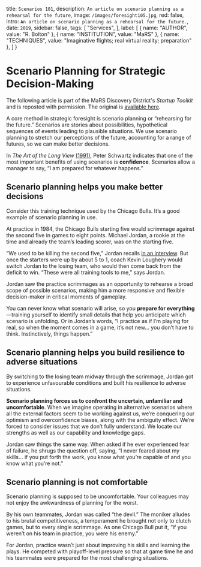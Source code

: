 
  title: `Scenarios 101`,
  description: `An article on scenario planning as a rehearsal for the future`,
  image: `/images/foresight105.jpg`,
  red: false,
  intro: `An article on scenario planning as a rehearsal for the future.`,
  date: `2019`,
  sidebar: false,
  tags: [
    "Services",
  ],
  label: [
    {
      name: "AUTHOR",
      value: "R. Bolton"
    },
    {
      name: "INSTITUTION",
      value: "MaRS"
    },
    {
      name: "TECHNIQUES",
      value: "Imaginative flights; real virtual reality; preparation"
    },
  ]
}


# Scenario Planning for Strategic Decision-Making
The following article is part of the MaRS Discovery District's _Startup Toolkit_ and is reposted with permission. The original is [available here](https://learn.marsdd.com/article/scenario-planning-for-strategic-decision-making/).

<Label meta={meta} />

A core method in strategic foresight is scenario planning or “rehearsing for the future.” Scenarios are stories about possibilities, hypothetical sequences of events leading to plausible situations. We use scenario planning to stretch our perceptions of the future, accounting for a range of futures, so we can make better decisions.

In _The Art of the Long View_ [(1991)](https://www.penguinrandomhouse.ca/books/162919/the-art-of-the-long-view-by-peter-schwartz/9780385267328), Peter Schwartz indicates that one of the most important benefits of using scenarios is **confidence**. Scenarios allow a manager to say, “I am prepared for whatever happens.”


## Scenario planning helps you make better decisions

Consider this training technique used by the Chicago Bulls. It’s a good example of scenario planning in use.

At practice in 1984, the Chicago Bulls starting five would scrimmage against the second five in games to eight points. Michael Jordan, a rookie at the time and already the team’s leading scorer, was on the starting five.

“We used to be killing the second five,” Jordan recalls [in an interview](https://www.youtube.com/watch?v=a40zFyDGMvo&t=400s). But once the starters were up by about 5 to 1, coach Kevin Loughery would switch Jordan to the losing team, who would then come back from the deficit to win. “These were all training tools to me,” says Jordan.

Jordan saw the practice scrimmages as an opportunity to rehearse a broad scope of possible scenarios, making him a more responsive and flexible decision-maker in critical moments of gameplay.

You can never know what scenario will arise, so you **prepare for everything**—training yourself to identify small details that help you anticipate which scenario is unfolding. Or in Jordan’s words, “I practice as if I’m playing for real, so when the moment comes in a game, it’s not new… you don’t have to think. Instinctively, things happen.”


## Scenario planning helps you build resilience to adverse situations

By switching to the losing team midway through the scrimmage, Jordan got to experience unfavourable conditions and built his resilience to adverse situations.

**Scenario planning forces us to confront the uncertain, unfamiliar and uncomfortable**. When we imagine operating in alternative scenarios where all the external factors seem to be working against us, we’re conquering our optimism and overconfidence biases, along with the ambiguity effect. We’re forced to consider issues that we don’t fully understand. We locate our strengths as well as our capability and knowledge gaps.

Jordan saw things the same way. When asked if he ever experienced fear of failure, he shrugs the question off, saying, “I never feared about my skills… if you put forth the work, you know what you’re capable of and you know what you’re not.”


## Scenario planning is not comfortable

Scenario planning is supposed to be uncomfortable. Your colleagues may not enjoy the awkwardness of planning for the worst.

By his own teammates, Jordan was called “the devil.” The moniker alludes to his brutal competitiveness, a temperament he brought not only to clutch games, but to every single scrimmage. As one Chicago Bull put it, “if you weren’t on his team in practice, you were his enemy.”

For Jordan, practice wasn’t just about improving his skills and learning the plays. He competed with playoff-level pressure so that at game time he and his teammates were prepared for the most challenging situations.


